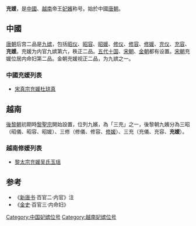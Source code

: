 '''充媛'''，是[[中國|中國]]、[[越南|越南]]帝王[[妃嬪|妃嬪]]称号。始於中國[[唐朝|唐朝]]。
==中國==
[[唐朝|唐朝]]后宫二品是[[九嫔|九嫔]]，包括[[昭仪|昭仪]]、[[昭容|昭容]]、[[昭媛|昭媛]]、[[修仪|修仪]]、[[修容_(稱號)|修容]]、[[修媛|修媛]]、[[充仪|充仪]]、[[充容|充容]]、'''充媛'''。充媛为内官九嫔第六，秩正二品。[[五代十国|五代十国]]、[[宋朝|宋朝]]、[[金朝|金朝]]都有设置。[[宋朝|宋朝]]充媛位居内命妇第二品。金朝充媛视正二品，为九嫔之一。
===中國充媛列表===
* [[宋真宗|宋真宗]][[杜琼真|充媛杜琼真]]

==越南==
[[後黎朝|後黎朝]]初期時[[黎聖宗|黎聖宗]]開始設置，位列九嬪，為「三充」之一，後黎朝九嬪分為三昭（昭儀、昭容、昭媛）、三修（修儀、修容、[[修媛|修媛]]）、三充（充儀、充容、'''充媛'''）。
===越南修媛列表===
* [[黎太宗|黎太宗]][[吴氏玉瑶|充媛吴氏玉瑶]]
== 参考 ==
* 《[[新唐书|新唐书]]·百官二·内官》注
* 《[[金史|金史]]·百官三·内命妇》
[[Category:中国妃嫔位号|Category:中国妃嫔位号]]
[[Category:越南妃嫔位号|Category:越南妃嫔位号]]